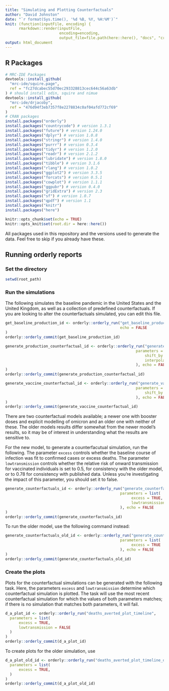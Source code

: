 ```yaml
---
title: "Simulating and Plotting Counterfactuals"
author: "David Johnston"
date: "`r format(Sys.time(), '%d %B, %Y, %H:%M')`"
knit: (function(inputFile, encoding) { 
      rmarkdown::render(inputFile,
                        encoding=encoding, 
                        output_file=file.path(here::here(), "docs", "create_report.html")) })
output: html_document
---
```

## R Packages

```r
# MRC-IDE Packages
devtools::install_github(
  "mrc-ide/squire.page",
  ref = "fc27dcabec55d70ec293328813cec644c56a63db"
) # should install odin, squire and nimue
devtools::install_github(
  "mrc-ide/drjacoby",
  ref = "476d94f3eb7357f8e2278834c0af04afd772cf69"
)
# CRAN packages
install.packages("orderly")
install.packages("countrycode") # version 1.3.1
install.packages("future") # version 1.24.0
install.packages("dplyr") # version 1.0.8
install.packages("stringr") # version 1.4.0
install.packages("purrr") # version 0.3.4
install.packages("tidyr") # version 1.2.0
install.packages("readr") # version 2.1.2
install.packages("lubridate") # version 1.8.0
install.packages("tibble") # version 3.1.6
install.packages("rlang") # version 1.0.2
install.packages("ggplot2") # version 3.3.5
install.packages("forcats") # version 0.5.1
install.packages("cowplot") # version 1.1.1
install.packages("ggpubr") # version 0.4.0
install.packages("gridExtra") # version 2.3
install.packages("sf") # version 1.0.7
install.packages("qpdf") # version 1.1
install.packages("knitr")
install.packages("here")
```

```r
knitr::opts_chunk$set(echo = TRUE)
knitr::opts_knit$set(root.dir = here::here())
```



All packages used in this repository and the versions used to generate the data.
Feel free to skip if you already have these.

## Running orderly reports

### Set the directory

```r
setwd(root_path)
```

### Run the simulations

The following simulates the baseline pandemic in the United States and the United Kingdom, as well as a
collection of predefined counterfactuals. If you are looking to alter the counterfactuals
simulated, you can edit this file.

```r
get_baseline_production_id <- orderly::orderly_run("get_baseline_production",
                                                   echo = FALSE 
)
orderly::orderly_commit(get_baseline_production_id)
```

```r
generate_production_counterfactual_id <- orderly::orderly_run("generate_production_counterfactual",
                                                          parameters = list(
                                                              shift_by = 60,
                                                              interpolation_source_end = '2022-01-01'
                                                          ), echo = FALSE 
)
orderly::orderly_commit(generate_production_counterfactual_id)
```

```r
generate_vaccine_counterfactual_id <- orderly::orderly_run("generate_vaccine_counterfactual",
                                                          parameters = list(
                                                              shift_by = 60
                                                          ), echo = FALSE
)
orderly::orderly_commit(generate_vaccine_counterfactual_id)
```

There are two counterfactual models available; a newer one with booster doses and explicit modelling of omicron and an older one with neither of these. The older models results differ somewhat from the newer model's results, so it may be of interest in understanding what the results are sensitive to.

For the new model, to generate a counterfacutual simulation, run the following. The parameter `excess` controls whether the baseline course of infection was fit to confirmed cases or excess deaths. The parameter `lowtransmission` controls whether the relative risk of onward transmission for vaccinated individuals is set to 0.5, for consistency with the older model, or to 0.78 for consistency with published data. Unless you're investigating the impact of this parameter, you should set it to false.

```r
generate_counterfactuals_id <- orderly::orderly_run("generate_counterfactuals",
                                                   parameters = list(
                                                        excess = TRUE,
                                                        lowtransmission = FALSE
                                                   ), echo = FALSE
)
orderly::orderly_commit(generate_counterfactuals_id)
```

To run the older model, use the following command instead:

```r
generate_counterfactuals_old_id <- orderly::orderly_run("generate_counterfactuals_oldfits",
                                                   parameters = list(
                                                        excess = TRUE
                                                   ), echo = FALSE
)
orderly::orderly_commit(generate_counterfactuals_old_id)
```

### Create the plots

Plots for the counterfactual simulations can be generated with the following task. Here, the parameters `excess` and `lowtransmission` determine which counterfactual simulation is plotted. The task will use the most recent counterfactual simulation for which the values of both parameters matches; if there is no simulation that matches both parameters, it will fail.

```r
d_a_plot_id <- orderly::orderly_run("deaths_averted_plot_timeline",
  parameters = list(
      excess = TRUE,
      lowtransmission = FALSE
  )
)
orderly::orderly_commit(d_a_plot_id)
```

To create plots for the older simulation, use

```r
d_a_plot_old_id <- orderly::orderly_run("deaths_averted_plot_timeline_oldfits",
  parameters = list(
      excess = TRUE,
  )
)
orderly::orderly_commit(d_a_plot_old_id)
```